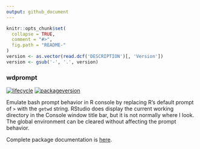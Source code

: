 ```yaml
---
output: github_document
---
```


```r
knitr::opts_chunk$set(
  collapse = TRUE,
  comment = "#>",
  fig.path = "README-"
)
version <- as.vector(read.dcf('DESCRIPTION')[, 'Version'])
version <- gsub('-', '.', version)
```
### wdprompt

[![lifecycle](https://img.shields.io/badge/lifecycle-stable-green.svg)](https://www.tidyverse.org/lifecycle/#stable)
[![packageversion](https://img.shields.io/badge/Package%20version-`r version`-orange.svg?style=flat-square)](commits/master)
<!-- travis badge -->
<!-- code coverage badge -->
<!-- Github download badge? -->

Emulate bash prompt behavior in R console by replacing R's default prompt of `>` with the `getwd` string. RStudio does display the current working directory in the Console window title bar, but it is not normally where I look. The global environment can be cleared without affecting the prompt behavior.

Complete package documentation is [here](https://blog.frame38.com/wdprompt/reference/wdprompt-package.html).
